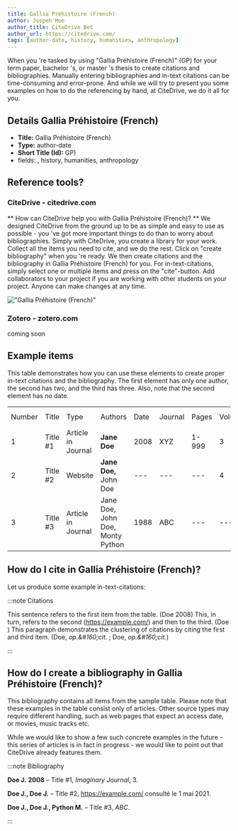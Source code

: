 ```yaml
---
title: Gallia Préhistoire (French)
author: Jospeh Moe
author_title: CiteDrive Bot
author_url: https://citedrive.com/
tags: [author-date, history, humanities, anthropology]
---
```


When you 're tasked by using "Gallia Préhistoire (French)" (GP) for your term paper, bachelor 's, or master 's thesis to create citations and bibliographies.
Manually entering bibliographies and in-text citations can be time-consuming and error-prone. And while we will try to present you some examples on how to do the referencing by hand, at CiteDrive, we do it all for you.

## Details  Gallia Préhistoire (French)
* **Title:** Gallia Préhistoire (French)
* **Type:** author-date
* **Short Title (Id):** GP)
* fields: , history, humanities, anthropology

## Reference tools?
### CiteDrive - citedrive.com
** How can CiteDrive help you with Gallia Préhistoire (French)? **
We designed CiteDrive from the ground up to be as simple and easy to use as possible - you 've got more important things to do than to worry about bibliographies. Simply with CiteDrive, you create a library for your work. Collect all the items you need to cite, and we do the rest. Click on "create bibliography" when you 're ready. We then create citations and the bibliography in Gallia Préhistoire (French) for you. For in-text-citations, simply select one or multiple items and press on the "cite"-button. Add collaborators to your project if you are working with other students on your project. Anyone can make changes at any time.


!["Gallia Préhistoire (French)"](images/gallia-prehistoire-french.svg "Choose Gallia Préhistoire (French) in the CiteDrive App")

### Zotero - zotero.com

coming soon

## Example items

This table demonstrates how you can use these elements to create proper in-text citations and the bibliography. The first element has only one author, the second has two, and the third has three. Also, note that the second element has no date.


<table>
  <tr>
   <td>Number
   </td>
   <td>Title
   </td>
   <td>Type
   </td>
   <td>Authors
   </td>
   <td>Date
   </td>
   <td>Journal
   </td>
   <td>Pages
   </td>
   <td>Volume
   </td>
   <td>Issue
   </td>
   <td>Access Date
   </td>
  </tr>
  <tr>
   <td>1
   </td>
   <td>Title #1
   </td>
   <td>Article in Journal
   </td>
   <td><strong>Jane Doe</strong>
   </td>
   <td>2008
   </td>
   <td>XYZ
   </td>
   <td>1-999
   </td>
   <td>3
   </td>
   <td>2
   </td>
   <td>--
   </td>
  </tr>
  <tr>
   <td>
2
   </td>
   <td>Title #2
   </td>
   <td>Website
   </td>
   <td><strong>Jane Doe, </strong>John Doe
   </td>
   <td>---
   </td>
   <td>---
   </td>
   <td>---
   </td>
   <td>4
   </td>
   <td>---
   </td>
   <td>2020-05-01
   </td>
  </tr>
  <tr>
   <td>3
   </td>
   <td>Title #3
   </td>
   <td>Article in Journal
   </td>
   <td>Jane Doe, John Doe, Monty Python
   </td>
   <td>1988
   </td>
   <td>ABC
   </td>
   <td>---
   </td>
   <td>---
   </td>
   <td>16
   </td>
   <td>---
   </td>
  </tr>
</table>



## How do I cite in  Gallia Préhistoire (French)?

Let us produce some example in-text-citations:

:::note Citations


This sentence refers to the first item from the table. (Doe 2008) This, in turn, refers to the second (<u>https://example.com/</u>)
and then to the third.  (Doe )
This paragraph demonstrates the clustering of citations by citing the first and third item. (Doe, <i>op.&amp;#160;cit.</i>&#160;; Doe, <i>op.&amp;#160;cit.</i>)

:::

## How do I create a bibliography in Gallia Préhistoire (French)?

This bibliography contains all items from the sample table. Please note that these examples in the table consist only of articles. Other source types may require different handling, such as web pages that expect an access date, or movies, music tracks etc.

While we would like to show a few such concrete examples in the future - this series of articles is in fact in progress - we would like to point out that CiteDrive already features them.

:::note Bibliography

<b>Doe J.</b> <b>2008</b> – Title #1, <i>Imaginary Journal</i>, 3.

<b>Doe J., Doe J.</b> – Title #2, <u>https://example.com/</u> consulté le 1 mai 2021.

<b>Doe J., Doe J., Python M.</b> – Title #3, <i>ABC</i>.



:::


        